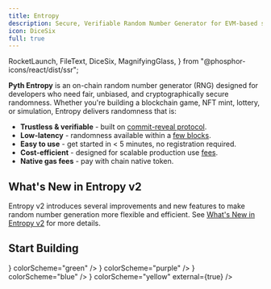 ```yaml
---
title: Entropy
description: Secure, Verifiable Random Number Generator for EVM-based smart contracts
icon: DiceSix
full: true
---
```


  RocketLaunch,
  FileText,
  DiceSix,
  MagnifyingGlass,
} from "@phosphor-icons/react/dist/ssr";

**Pyth Entropy** is an on-chain random number generator (RNG) designed for developers who need fair, unbiased, and cryptographically secure randomness.
Whether you're building a blockchain game, NFT mint, lottery, or simulation, Entropy delivers randomness that is:

- **Trustless & verifiable** - built on [commit-reveal protocol](./entropy/protocol-design).
- **Low-latency** - randomness available within a [few blocks](./entropy/chainlist).
- **Easy to use** - get started in < 5 minutes, no registration required.
- **Cost-efficient** - designed for scalable production use [fees](./entropy/chainlist).
- **Native gas fees** - pay with chain native token.

## What's New in Entropy v2

Entropy v2 introduces several improvements and new features to make random number generation more flexible and efficient.
See [What's New in Entropy v2](./entropy/whats-new-entropyv2) for more details.

## Start Building

<div className="grid grid-cols-1 gap-4 sm:grid-cols-2 lg:grid-cols-3">
  <IntegrationCard
    href="./entropy/generate-random-numbers-evm"
    title="Quickstart Guide"
    description="How-to guide for reading fees and requesting randomness on EVM."
    icon={<DiceSix size={16} />}
    colorScheme="green"
  />
  <IntegrationCard
    href="./entropy/chainlist"
    title="Chainlist and Fee Details"
    description="Find Entropy addresses, reveal delays, gas limits, and fees."
    icon={<FileText size={16} />}
    colorScheme="purple"
  />
  <IntegrationCard
    href="./entropy/protocol-design"
    title="Pyth EntropyProtocol Design"
    description="Understanding how Pyth Entropy generates secure random numbers."
    icon={<FileText size={16} />}
    colorScheme="blue"
  />
  <IntegrationCard
    href="https://entropy-explorer.pyth.network/"
    title="Entropy Explorer"
    description="Interactive tool to diagnose callback issues on-chain."
    icon={<MagnifyingGlass size={16} />}
    colorScheme="yellow"
    external={true}
  />
</div>
